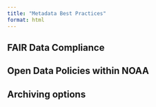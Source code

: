 ```yaml
---
title: "Metadata Best Practices"
format: html
---
```


## FAIR Data Compliance

## Open Data Policies within NOAA

## Archiving options
